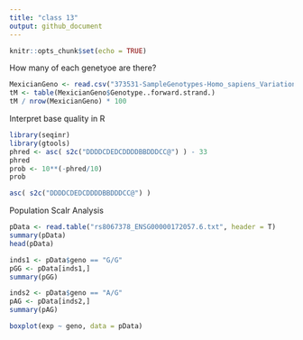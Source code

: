 ```yaml
---
title: "class 13"
output: github_document
---
```


```r
knitr::opts_chunk$set(echo = TRUE)
```

How many of each genetyoe are there?
```r
MexicianGeno <- read.csv("373531-SampleGenotypes-Homo_sapiens_Variation_Sample_rs8067378.csv")
tM <- table(MexicianGeno$Genotype..forward.strand.)
tM / nrow(MexicianGeno) * 100

```

Interpret base quality in R
```r
library(seqinr)
library(gtools)
phred <- asc( s2c("DDDDCDEDCDDDDBBDDDCC@") ) - 33
phred
prob <- 10**(-phred/10)
prob
```

```r
asc( s2c("DDDDCDEDCDDDDBBDDDCC@") )
```


Population Scalr Analysis
```r
pData <- read.table("rs8067378_ENSG00000172057.6.txt", header = T)
summary(pData)
head(pData)
```

```r
inds1 <- pData$geno == "G/G"
pGG <- pData[inds1,]
summary(pGG)

inds2 <- pData$geno == "A/G"
pAG <- pData[inds2,]
summary(pAG)
```
```r
boxplot(exp ~ geno, data = pData)
```

